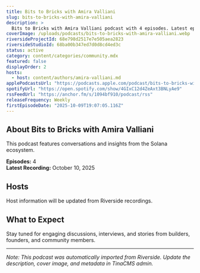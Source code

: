 ```yaml
---
title: Bits to Bricks with Amira Valliani
slug: bits-to-bricks-with-amira-valliani
description: >
  Bits to Bricks with Amira Valliani podcast with 4 episodes. Latest episode recorded on 10/10/2025.
coverImage: /uploads/podcasts/bits-to-bricks-with-amira-valliani.webp
riversideProjectId: 68e798d2517e7e505aea2823
riversideStudioId: 68ba00b347ed7d0d8cd4ed3c
status: active
category: content/categories/community.mdx
featured: false
displayOrder: 2
hosts:
  - host: content/authors/amira-valliani.md
applePodcastsUrl: "https://podcasts.apple.com/podcast/bits-to-bricks-with-amira-valliani/id1839552602"
spotifyUrl: "https://open.spotify.com/show/4GIxC12d4ZeAxt3BNLyAe9"
rssFeedUrl: "https://anchor.fm/s/1094bf910/podcast/rss"
releaseFrequency: Weekly
firstEpisodeDate: "2025-10-09T19:07:05.116Z"
---
```


## About Bits to Bricks with Amira Valliani

This podcast features conversations and insights from the Solana ecosystem.

**Episodes:** 4  
**Latest Recording:** October 10, 2025

## Hosts

Host information will be updated from Riverside recordings.

## What to Expect

Stay tuned for engaging discussions, interviews, and stories from builders, founders, and community members.

---

_Note: This podcast was automatically imported from Riverside. Update the description, cover image, and metadata in TinaCMS admin._
